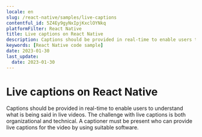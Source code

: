 ```yaml
---
locale: en
slug: /react-native/samples/live-captions
contentful_id: 5Z4Ey9gyNxIpjKxclOYNkq
platformFilter: React Native
title: Live captions on React Native
description: Captions should be provided in real-time to enable users to understand what is being said in live videos.
keywords: [React Native code sample]
date: 2023-01-30
last_update:
  date: 2023-01-30
---
```


# Live captions on React Native

Captions should be provided in real-time to enable users to understand what is being said in live videos. The challenge with live captions is both organizational and technical. A captioner must be present who can provide live captions for the video by using suitable software.

<CodeSample id="media-captions-live" locale="en" platform="react native"/>
